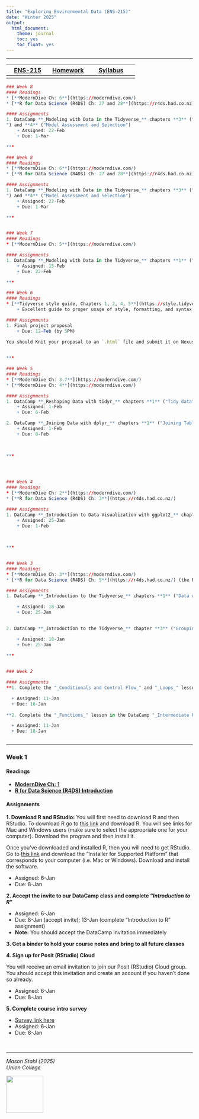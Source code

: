 ```yaml
---
title: "Exploring Environmental Data (ENS-215)"
date: "Winter 2025"
output:
  html_document:
    theme: journal
    toc: yes
    toc_float: yes
---
```





***

| [ENS-215](https://stahlm.github.io/ENS_215/Winter_2025/Home.html)  | [Homework](https://stahlm.github.io/ENS_215/Winter_2025/HW.html)  | [Syllabus](https://stahlm.github.io/ENS_215/Winter_2025/Syllabus.html)  |
|:-------:|:------:|:--------:|
|      |     |        |       |

```r
### Week 8
#### Readings
* [**ModernDive Ch: 6**](https://moderndive.com/)
* [**R for Data Science (R4DS) Ch: 27 and 28**](https://r4ds.had.co.nz)

#### Assignments 
1. DataCamp **_Modeling with Data in the Tidyverse_** chapters **3** ("Modeling with Multiple Regression
") and **4** ("Model Assessment and Selection")
    + Assigned: 22-Feb
    + Due: 1-Mar

***
```

```r


### Week 8
#### Readings
* [**ModernDive Ch: 6**](https://moderndive.com/)
* [**R for Data Science (R4DS) Ch: 27 and 28**](https://r4ds.had.co.nz)

#### Assignments 
1. DataCamp **_Modeling with Data in the Tidyverse_** chapters **3** ("Modeling with Multiple Regression
") and **4** ("Model Assessment and Selection")
    + Assigned: 22-Feb
    + Due: 1-Mar

***


### Week 7
#### Readings
* [**ModernDive Ch: 5**](https://moderndive.com/)

#### Assignments 
1. DataCamp **_Modeling with Data in the Tidyverse_** chapters **1** ("Introduction to Modeling") and **2** ("Modeling with Basic Regression")
    + Assigned: 15-Feb
    + Due: 22-Feb

***

### Week 6
#### Readings
* [**Tidyverse style guide, Chapters 1, 2, 4, 5**](https://style.tidyverse.org/)
    + Excellent guide to proper usage of style, formatting, and syntax in R.  Read this with care and where applicable you should begin implementing these style tips in your code.  Note that "style" is more than just cosmetic -- good style makes your code human readable and makes sharing and editing code significantly more efficient and less prone to error.  

#### Assignments 
1. Final project proposal
    + Due: 12-Feb (by 5PM)
    
You should Knit your proposal to an `.html` file and submit it on Nexus.  


***

### Week 5
#### Readings
* [**ModernDive Ch: 3.7**](https://moderndive.com/)
* [**ModernDive Ch: 4**](https://moderndive.com/)

#### Assignments 
1. DataCamp **_Reshaping Data with tidyr_** chapters **1** ("Tidy data"), **2** ("From wide to long and back")
    + Assigned: 1-Feb
    + Due: 6-Feb  

2. DataCamp **_Joining Data with dplyr_** chapters **1** ("Joining Tables"), **2** ("Left and Right Joins")
    + Assigned: 1-Feb
    + Due: 8-Feb
    
  

***




### Week 4
#### Readings
* [**ModernDive Ch: 2**](https://moderndive.com/)
* [**R for Data Science (R4DS) Ch: 3**](https://r4ds.had.co.nz/) 

#### Assignments 
1. DataCamp **_Introduction to Data Visualization with ggplot2_** chapters **1** ("Introduction"), **2** ("Aesthetics"), **3** ("Geometries")
    + Assigned: 25-Jan
    + Due: 1-Feb
    
  

***


### Week 3
#### Readings
* [**ModernDive Ch: 3**](https://moderndive.com/)
* [**R for Data Science (R4DS) Ch: 5**](https://r4ds.had.co.nz/) (the R4DS reading is optional, though I strongly recommend it as it is very helpful) 

#### Assignments
1. DataCamp **_Introduction to the Tidyverse_** chapters **1** ("Data wrangling") and **2** ("Data visualization")

    + Assigned: 18-Jan
    + Due: 25-Jan  
    

2. DataCamp **_Introduction to the Tidyverse_** chapter **3** ("Grouping and summarizing")

    + Assigned: 18-Jan
    + Due: 25-Jan
  
***


### Week 2

#### Assignments
**1. Complete the "_Conditionals and Control Flow_" and "_Loops_" lessons in the DataCamp "_Intermediate R course_" **  

  + Assigned: 11-Jan
  + Due: 16-Jan 
  
**2. Complete the "_Functions_" lesson in the DataCamp "_Intermediate R course_" **

  + Assigned: 11-Jan
  + Due: 18-Jan



```

***


### Week 1
#### Readings
* [**ModernDive Ch: 1**](https://moderndive.com/v2/getting-started.html)
* [**R for Data Science (R4DS) Introduction**](https://r4ds.hadley.nz/intro)  


#### Assignments
**1. Download R and RStudio:**
You will first need to download R and then RStudio.  To download R go to [this link](https://cran.rstudio.com/) and download R.  You will see links for Mac and Windows users (make sure to select the appropriate one for your computer).  Download the program and then install it.

Once you've downloaded and installed R, then you will need to get RStudio.  Go to [this link](https://posit.co/download/rstudio-desktop/) and download the "Installer for Supported Platform" that corresponds to your computer (i.e. Mac or Windows).  Download and install the software.

  + Assigned: 6-Jan
  + Due: 8-Jan  

**2. Accept the invite to our DataCamp class and complete "_Introduction to R_"**  

  + Assigned: 6-Jan
  + Due: 8-Jan (accept invite); 13-Jan (complete "Introduction to R" assignment)  
  + **Note:** You should accept the DataCamp invitation immediately 


**3.  Get a binder to hold your course notes and bring to all future classes**  


**4.  Sign up for Posit (RStudio) Cloud**  

You will receive an email invitation to join our Posit (RStudio) Cloud group. You should accept this invitation and create an account if you haven’t done so already.  

  + Assigned: 6-Jan  
  + Due: 8-Jan  


**5.  Complete course intro survey**  

  + [Survey link here](https://forms.gle/qaGejyvGmqxQNyn8A)  
  + Assigned: 6-Jan  
  + Due: 8-Jan  


<br/>  

***


_Mason Stahl (2025)_  
_Union College_ 

![](C:/Users/stahlm/Documents/Teaching_UnionCollege/Environmental_Data_Analysis/stahlm.github.io/ENS_215/Winter_2023/Images/logo_ens_215.png){width=100px}